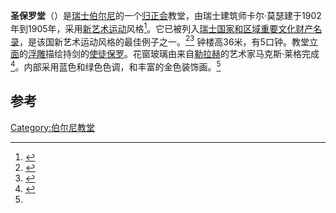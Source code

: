 {{Coord|46|57|10.6|N|7|25|49.0|E|type:landmark_region:CH|display=title}}
{{Infobox church
|name=圣保罗堂
|image=Pauluskirche.jpg
| location               = [[伯尔尼|伯尔尼]]
| country                = [[瑞士|瑞士]]
|dedication=[[圣保罗|圣保罗]]
|denomination=瑞士[[归正会|归正会]]
|synod=伯尔尼-汝拉-索洛图恩州归正会
|website=http://www.pauluskirche.ch/
}}
'''圣保罗堂'''（{{lang-de|Pauluskirche}}）是[[瑞士|瑞士]][[伯尔尼|伯尔尼]]的一个[[归正会|归正会]]教堂，由瑞士建筑师卡尔·莫瑟建于1902年到1905年，采用[[新艺术运动|新艺术运动]]风格<ref name='Applica'>{{Cite document | title = Applica 5 | publisher = Parish of St. Paul's, Bern | pages = 34–36 | year = 2009 | id =  | url = http://www.sax.ch/assets/files/Pauluskirche%20Bern.pdf | journal =  | access-date = 2020-08-07 | archive-date = 2021-01-18 | archive-url = https://web.archive.org/web/20210118015237/https://www.sax.ch/assets/files/Pauluskirche%20Bern.pdf }}</ref>。它已被列入[[瑞士国家和区域重要文化财产名录|瑞士国家和区域重要文化财产名录]]，是该国新艺术运动风格的最佳例子之一。<ref name=godyhofmann>{{cite web |url=http://www.godyhofmann.ch/bauten_paulus.html |title=Pauluskirche Bern |publisher=Gody Hofmann |date= |accessdate=2012-02-11 |archive-date=2018-12-20 |archive-url=https://web.archive.org/web/20181220101208/http://godyhofmann.ch/bauten_paulus.html |dead-url=no }}</ref><ref name="Teller2010">{{cite book|author=Matthew Teller|title=The Rough Guide to Switzerland|url=https://books.google.com/books?id=Xhoug6rVIBkC&pg=PA208|accessdate=11 February 2012|date=4 May 2010|publisher=Rough Guides Ltd|isbn=978-1-84836-471-4|page=208}}</ref> 钟楼高36米，有5口钟。教堂[[立面|立面]]的[[浮雕|浮雕]]描绘持剑的[[使徒保罗|使徒保罗]]。花窗玻璃由来自[[勒拉赫|勒拉赫]]的艺术家马克斯·莱格完成<ref>{{cite book|title= Historisch-topographisches Lexikon der Stadt Bern|last= Weber|first= Berchtold|year= 1976|url= http://www.digibern.ch/weber/weber_pq.html|accessdate= 2011-03-27|archive-date= 2002-06-24|archive-url= https://web.archive.org/web/20020624204855/http://www.digibern.ch/weber/weber_pq.html|dead-url= no}}</ref>。内部采用蓝色和绿色色调，和丰富的金色装饰画。<ref name='Applica' />

==参考==
{{Reflist}}
[[Category:伯尔尼教堂|Category:伯尔尼教堂]]